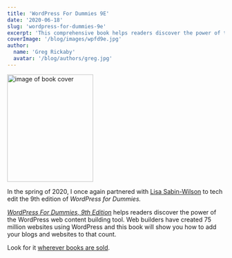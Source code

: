 ```yaml
---
title: 'WordPress For Dummies 9E'
date: '2020-06-18'
slug: 'wordpress-for-dummies-9e'
excerpt: 'This comprehensive book helps readers discover the power of the WordPress web content building tool.'
coverImage: '/blog/images/wpfd9e.jpg'
author:
  name: 'Greg Rickaby'
  avatar: '/blog/authors/greg.jpg'
---
```


<div className="align-right">
  <a href="https://amzn.to/337fwkJ">
    <Image
      alt="image of book cover"
      height="249"
      src="/optimized/wpfd9e.jpg"
      width="199"
    />
  </a>
</div>

In the spring of 2020, I once again partnered with [Lisa Sabin-Wilson](https://lisasabin-wilson.com/) to tech edit the 9th edition of _WordPress for Dummies._

*[WordPress For Dummies, 9th Edition](https://amzn.to/337fwkJ)* helps readers discover the power of the WordPress web content building tool. Web builders have created 75 million websites using WordPress and this book will show you how to add your blogs and websites to that count.

Look for it [wherever books are sold](https://amzn.to/337fwkJ).
